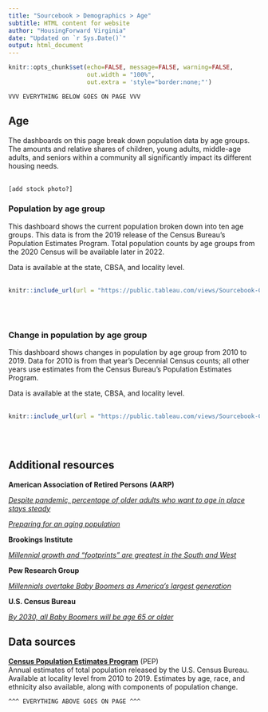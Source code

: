 ```yaml
---
title: "Sourcebook > Demographics > Age"
subtitle: HTML content for website
author: "HousingForward Virginia"
date: "Updated on `r Sys.Date()`"
output: html_document
---
```


```r
knitr::opts_chunk$set(echo=FALSE, message=FALSE, warning=FALSE,
                      out.width = "100%",
                      out.extra = 'style="border:none;"')
```

```
VVV EVERYTHING BELOW GOES ON PAGE VVV
```

## Age

The dashboards on this page break down population data by age groups. The amounts and relative shares of children, young adults, middle-age adults, and seniors within a community all significantly impact its different housing needs.
<br>
<br>
```
[add stock photo?]
```

### Population by age group

This dashboard shows the current population broken down into ten age groups. This data is from the 2019 release of the Census Bureau's Population Estimates Program. Total population counts by age groups from the 2020 Census will be available later in 2022.

Data is available at the state, CBSA, and locality level.
<br>
<br>
```r
knitr::include_url(url = "https://public.tableau.com/views/Sourcebook-Currentpopulationbyagegroup/Statewide?:showVizHome=no&:embed=true", height = "500px")
```
<br>
<br>

### Change in population by age group

This dashboard shows changes in population by age group from 2010 to 2019. Data for 2010 is from that year's Decennial Census counts; all other years use estimates from the Census Bureau’s Population Estimates Program.

Data is available at the state, CBSA, and locality level.
<br>
<br>
```r
knitr::include_url(url = "https://public.tableau.com/views/Sourcebook-Changeinpopulationbyagegroup/Statewide?:showVizHome=no&:embed=true", height = "500px")
```
<br>
<br>


## Additional resources

**American Association of Retired Persons (AARP)**

[*Despite pandemic, percentage of older adults who want to age in place stays steady*](https://www.aarp.org/home-family/your-home/info-2021/home-and-community-preferences-survey.html)

[*Preparing for an aging population*](https://www.aarp.org/livable-communities/about/info-2018/aarp-livable-communities-preparing-for-an-aging-nation.html)

**Brookings Institute**

[*Millennial growth and "footprints" are greatest in the South and West*](https://www.brookings.edu/blog/the-avenue/2018/03/06/millennial-growth-and-footprints-are-greatest-in-the-south-and-west/)

**Pew Research Group**

[*Millennials overtake Baby Boomers as America's largest generation*](https://www.pewresearch.org/fact-tank/2020/04/28/millennials-overtake-baby-boomers-as-americas-largest-generation/)


**U.S. Census Bureau**

[*By 2030, all Baby Boomers will be age 65 or older*](https://www.census.gov/library/stories/2019/12/by-2030-all-baby-boomers-will-be-age-65-or-older.html)


## Data sources

[**Census Population Estimates Program**](https://www.census.gov/programs-surveys/popest.html) (PEP)  
Annual estimates of total population released by the U.S. Census Bureau. Available at locality level from 2010 to 2019. Estimates by age, race, and ethnicity also available, along with components of population change.



```
^^^ EVERYTHING ABOVE GOES ON PAGE ^^^
```